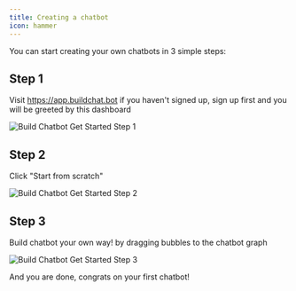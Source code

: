 ```yaml
---
title: Creating a chatbot
icon: hammer
---
```


You can start creating your own chatbots in 3 simple steps:

## Step 1

Visit https://app.buildchat.bot if you haven't signed up, sign up first and you will be greeted by this dashboard

<Frame>
  <img
    src="/images/get-started/step1-min.png"
    alt="Build Chatbot Get Started Step 1"
  />
</Frame>

## Step 2

Click "Start from scratch"

<Frame>
  <img
    src="/images/get-started/step2-min.png"
    alt="Build Chatbot Get Started Step 2"
  />
</Frame>

## Step 3

Build chatbot your own way! by dragging bubbles to the chatbot graph

<Frame>
  <img
    src="/images/get-started/step3-min.png"
    alt="Build Chatbot Get Started Step 3"
  />
</Frame>

And you are done, congrats on your first chatbot!
